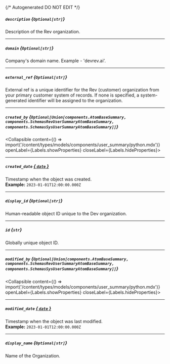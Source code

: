 {/* Autogenerated DO NOT EDIT  */}

##### `description` *{`Optional[str]`}*
Description of the Rev organization.

---
##### `domain` *{`Optional[str]`}*
Company's domain name. Example \- 'devrev.ai'.

---
##### `external_ref` *{`Optional[str]`}*
External ref is a unique identifier for the Rev (customer)
organization from your primary customer system of records. If none
is specified, a system\-generated identifier will be assigned to the
organization.


---
##### `created_by` *{`Optional[Union[components.AtomBaseSummary, components.SchemasRevUserSummaryAtomBaseSummary, components.SchemasSysUserSummaryAtomBaseSummary]]`}*
<Collapsible content={() => import('/content/types/models/components/user_summary/python.mdx')} openLabel={Labels.showProperties} closeLabel={Labels.hideProperties}>
</Collapsible>

---
##### `created_date` [*{ `date` }*](https://docs.python.org/3/library/datetime.html#date-objects)
Timestamp when the object was created.
<br/>
**Example:** `2023-01-01T12:00:00.000Z`

---
##### `display_id` *{`Optional[str]`}*
Human\-readable object ID unique to the Dev organization.

---
##### `id` *{`str`}*
Globally unique object ID.

---
##### `modified_by` *{`Optional[Union[components.AtomBaseSummary, components.SchemasRevUserSummaryAtomBaseSummary, components.SchemasSysUserSummaryAtomBaseSummary]]`}*
<Collapsible content={() => import('/content/types/models/components/user_summary/python.mdx')} openLabel={Labels.showProperties} closeLabel={Labels.hideProperties}>
</Collapsible>

---
##### `modified_date` [*{ `date` }*](https://docs.python.org/3/library/datetime.html#date-objects)
Timestamp when the object was last modified.
<br/>
**Example:** `2023-01-01T12:00:00.000Z`

---
##### `display_name` *{`Optional[str]`}*
Name of the Organization.


